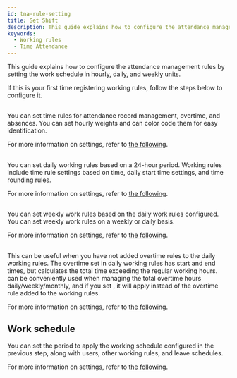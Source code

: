 ```yaml
---
id: tna-rule-setting
title: Set Shift
description: This guide explains how to configure the attendance management rules by setting the work schedule in hourly, daily, and weekly units.
keywords:
  - Working rules
  - Time Attendance
---
```


This guide explains how to configure the attendance management rules by setting the work schedule in hourly, daily, and weekly units.

If this is your first time registering working rules, follow the steps below to configure it.

<Steps>
<Step>

## <Cmd sid='tab.payCode' product='2' className='bold' />

You can set time rules for attendance record management, overtime, and absences. You can set hourly weights and can color code them for easy identification.

For more information on <Cmd sid='tab.payCode' product='2' className='normal' /> settings, refer to [the following](tna-rule-shift-paycode).

</Step>
<Step>

## <Cmd sid='tab.shift' product='2' className='bold' />

You can set daily working rules based on a 24-hour period. Working rules include time rule settings based on time, daily start time settings, and time rounding rules.

For more information on <Cmd sid='tab.shift' product='2' className='normal' /> settings, refer to [the following](tna-rule-shift-day).

</Step>
<Step>

## <Cmd sid='tab.scheduleTemplate' product='2' className='bold' />

You can set weekly work rules based on the daily work rules configured. You can set weekly work rules on a weekly or daily basis.

For more information on <Cmd sid='tab.scheduleTemplate' product='2' className='normal' /> settings, refer to [the following](tna-rule-shift-schedule).

</Step>
<Step>

## <Cmd sid='rule.rule' product='2' className='bold' />

This can be useful when you have not added overtime rules to the daily working rules. The overtime set in daily working rules has start and end times, but <Cmd sid='rule.rule' product='2' /> calculates the total time exceeding the regular working hours. <Cmd sid='rule.rule' product='2' /> can be conveniently used when managing the total overtime hours daily/weekly/monthly, and if you set <Cmd sid='rule.rule' product='2' />, it will apply instead of the overtime rule added to the working rules.

For more information on <Cmd sid='rule.rule' product='2' className='normal' /> settings, refer to [the following](tna-rule-shift-overtime).

</Step>
<Step>

## Work schedule

You can set the period to apply the working schedule configured in the previous step, along with users, other working rules, and leave schedules.

For more information on <Cmd sid='ta.schedule' product='2' className='normal' /> settings, refer to [the following](tna-rule-schedule).

</Step>
</Steps>
